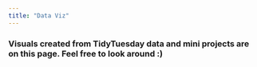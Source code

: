 ```yaml
---
title: "Data Viz"
---
```


### Visuals created from TidyTuesday data and mini projects are on this page. Feel free to look around :)
